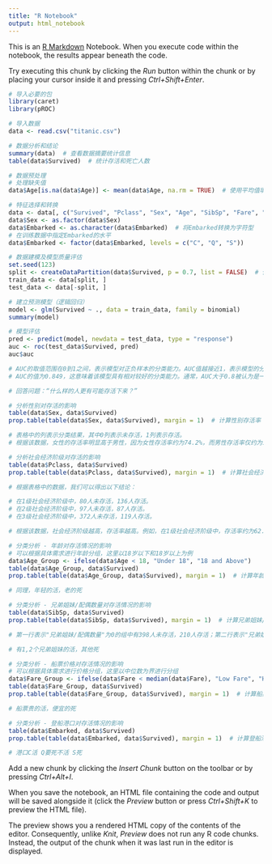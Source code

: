 ```yaml
---
title: "R Notebook"
output: html_notebook
---
```


This is an [R Markdown](http://rmarkdown.rstudio.com) Notebook. When you execute code within the notebook, the results appear beneath the code. 

Try executing this chunk by clicking the *Run* button within the chunk or by placing your cursor inside it and pressing *Ctrl+Shift+Enter*. 

```r
# 导入必要的包
library(caret)
library(pROC)
```

```r
# 导入数据
data <- read.csv("titanic.csv")
```

```r
# 数据分析和结论
summary(data)  # 查看数据摘要统计信息
table(data$Survived)  # 统计存活和死亡人数
```

```r
# 数据预处理
# 处理缺失值
data$Age[is.na(data$Age)] <- mean(data$Age, na.rm = TRUE)  # 使用平均值填充年龄的缺失值
```

```r
# 特征选择和转换
data <- data[, c("Survived", "Pclass", "Sex", "Age", "SibSp", "Fare", "Embarked")]
data$Sex <- as.factor(data$Sex)
data$Embarked <- as.character(data$Embarked)  # 将Embarked转换为字符型
# 在训练数据中指定Embarked的水平
data$Embarked <- factor(data$Embarked, levels = c("C", "Q", "S"))
```

```r
# 数据建模及模型质量评估
set.seed(123)
split <- createDataPartition(data$Survived, p = 0.7, list = FALSE)  # 使用'caret'包进行数据划分
train_data <- data[split, ]
test_data <- data[-split, ]
```

```r
# 建立预测模型（逻辑回归）
model <- glm(Survived ~ ., data = train_data, family = binomial)
summary(model)
```
```r
# 模型评估
pred <- predict(model, newdata = test_data, type = "response")
auc <- roc(test_data$Survived, pred)
auc$auc

# AUC的取值范围在0到1之间，表示模型对正负样本的分类能力。AUC值越接近1，表示模型的分类能力越好；而AUC值接近0.5，则说明模型的分类能力较差，基本等同于随机猜测。
# AUC的值为0.849，这意味着该模型具有相对较好的分类能力。通常，AUC大于0.8被认为是一个很好的模型性能指标。
```
```r
# 回答问题：“什么样的人更有可能存活下来？”

# 分析性别对存活的影响
table(data$Sex, data$Survived)
prop.table(table(data$Sex, data$Survived), margin = 1)  # 计算性别存活率

# 表格中的列表示分类结果，其中0列表示未存活，1列表示存活。
# 根据该数据，女性的存活率明显高于男性，因为女性存活率约为74.2%，而男性存活率仅约为18.9%。

```

```r
# 分析社会经济阶级对存活的影响
table(data$Pclass, data$Survived)
prop.table(table(data$Pclass, data$Survived), margin = 1)  # 计算社会经济阶级存活率

# 根据表格中的数据，我们可以得出以下结论：

# 在1级社会经济阶级中，80人未存活，136人存活。
# 在2级社会经济阶级中，97人未存活，87人存活。
# 在3级社会经济阶级中，372人未存活，119人存活。

# 根据该数据，社会经济阶级越高，存活率越高。例如，在1级社会经济阶级中，存活率约为62.9%，而在3级社会经济阶级中，存活率仅约为24.2%。
```
```r
# 分类分析 - 年龄对存活情况的影响
# 可以根据具体需求进行年龄分组，这里以18岁以下和18岁以上为例
data$Age_Group <- ifelse(data$Age < 18, "Under 18", "18 and Above")
table(data$Age_Group, data$Survived)
prop.table(table(data$Age_Group, data$Survived), margin = 1)  # 计算年龄分组存活率

# 同理，年轻的活，老的死
```

```r
# 分类分析 - 兄弟姐妹/配偶数量对存活情况的影响
table(data$SibSp, data$Survived)
prop.table(table(data$SibSp, data$Survived), margin = 1)  # 计算兄弟姐妹/配偶数量存活率

# 第一行表示"兄弟姐妹/配偶数量"为0的组中有398人未存活，210人存活；第二行表示"兄弟姐妹/配偶数量"为1的组中有97人未存活，112人存活，依此类推。

# 有1,2个兄弟姐妹的活，其他死
```
```r
# 分类分析 - 船票价格对存活情况的影响
# 可以根据具体需求进行价格分组，这里以中位数为界进行分组
data$Fare_Group <- ifelse(data$Fare < median(data$Fare), "Low Fare", "High Fare")
table(data$Fare_Group, data$Survived)
prop.table(table(data$Fare_Group, data$Survived), margin = 1)  # 计算船票价格分组存活率

# 船票贵的活，便宜的死
```
```r
# 分类分析 - 登船港口对存活情况的影响
table(data$Embarked, data$Survived)
prop.table(table(data$Embarked, data$Survived), margin = 1)  # 计算登船港口存活率

# 港口C活 Q要死不活 S死
```

Add a new chunk by clicking the *Insert Chunk* button on the toolbar or by pressing *Ctrl+Alt+I*.

When you save the notebook, an HTML file containing the code and output will be saved alongside it (click the *Preview* button or press *Ctrl+Shift+K* to preview the HTML file).

The preview shows you a rendered HTML copy of the contents of the editor. Consequently, unlike *Knit*, *Preview* does not run any R code chunks. Instead, the output of the chunk when it was last run in the editor is displayed.
